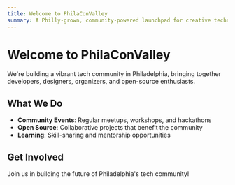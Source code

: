 ```yaml
---
title: Welcome to PhilaConValley
summary: A Philly-grown, community-powered launchpad for creative technologists, organizers, and open-source builders.
---
```


# Welcome to PhilaConValley

We're building a vibrant tech community in Philadelphia, bringing together developers, designers, organizers, and open-source enthusiasts.

## What We Do

- **Community Events**: Regular meetups, workshops, and hackathons
- **Open Source**: Collaborative projects that benefit the community
- **Learning**: Skill-sharing and mentorship opportunities

## Get Involved

Join us in building the future of Philadelphia's tech community!
